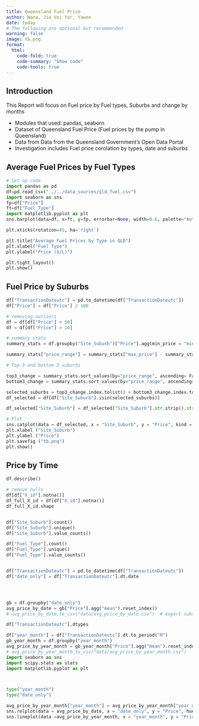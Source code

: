 ```yaml
---
title: Queensland Fuel Price
author: Nana, Jia Vei Yar, Yawen
date: today
# The following are optional but recommended
warning: false
image: tb.png 
format:
  html:
    code-fold: true
    code-summary: "Show code"
    code-tools: true
---
```


## Introduction

This Report will focus on Fuel price by Fuel types, Suburbs and change by months

- Modules that used: pandas, seaborn 
- Dataset of Queensland Fuel Price (Fuel prices by the pump in Queensland) 
- Data from Data from the Queensland Government’s Open Data Portal
- Investigation includes Fuel price corolation by types, date and suburbs




## Average Fuel Prices by Fuel Types


```python
# Set up code
import pandas as pd
df=pd.read_csv("../../data_sources/qld_fuel.csv")
import seaborn as sns
fp=df["Price"]
ft=df["Fuel_Type"]
import matplotlib.pyplot as plt
sns.barplot(data=df, x=ft, y=fp, errorbar=None, width=0.6, palette="muted")

plt.xticks(rotation=45, ha='right')

plt.title("Average Fuel Prices by Type in QLD")
plt.xlabel("Fuel Type")
plt.ylabel("Price ($/L)")

plt.tight_layout()
plt.show()
```

## Fuel Price by Suburbs
```python
df["TransactionDateutc"] = pd.to_datetime(df["TransactionDateutc"])
df["Price"] = df["Price"] / 100 

# removing outliers 
df = df[df["Price"] < 50] 
df = df[df["Price"] > 10] 

# summary stats 
summary_stats = df.groupby("Site_Suburb")["Price"].agg(min_price = "min", max_price = "max")

summary_stats["price_range"] = summary_stats["max_price"] - summary_stats["min_price"]

# Top 3 and bottom 3 suburbs 

top3_change = summary_stats.sort_values(by="price_range", ascending= False). head(3)
bottom3_change = summary_stats.sort_values(by="price_range", ascending= True). head(3)

selected_suburbs = top3_change.index.tolist() + bottom3_change.index.tolist()
df_selected = df[df["Site_Suburb"].isin(selected_suburbs)]

df_selected["Site_Suburb"] = df_selected["Site_Suburb"].str.strip().str.title()

# Plot
sns.catplot(data = df_selected, x = "Site_Suburb", y = "Price", kind = "box")
plt.xlabel ("Site_Suburb")
plt.ylabel ("Price")
plt.savefig ("tb.png")
plt.show()
```

## Price by Time


```python



df.describe()

# remove nulls
df[df["X_id"].notna()]
df_full_X_id = df[df["X_id"].notna()]
df_full_X_id.shape


df["Site_Suburb"].count()
df["Site_Suburb"].unique()
df["Site_Suburb"].value_counts()

df["Fuel_Type"].count()
df["Fuel_Type"].unique()
df["Fuel_Type"].value_counts()


df["TransactionDateutc"] = pd.to_datetime(df["TransactionDateutc"])
df["date_only"] = df["TransactionDateutc"].dt.date




gb = df.groupby("date_only")
avg_price_by_date = gb["Price"].agg("mean").reset_index()
# avg_price_by_date.to_csv("data/avg_price_by_date.csv")  # export subset

df["TransactionDateutc"].dtypes

df["year_month"] = df["TransactionDateutc"].dt.to_period("M")
gb_year_month = df.groupby("year_month")
avg_price_by_year_month = gb_year_month["Price"].agg("mean").reset_index()
# avg_price_by_year_month.to_csv("data/avg_price_by_year_month.csv")
import seaborn as sns
import scipy.stats as stats
import matplotlib.pyplot as plt



type("year_month")
type("date_only")

avg_price_by_year_month["year_month"] = avg_price_by_year_month["year_month"].dt.to_timestamp()
sns.relplot(data = avg_price_by_date, x = "date_only", y = "Price", hue = "Price")
sns.lineplot(data =avg_price_by_year_month, x = "year_month", y = "Price", color = "red")
```